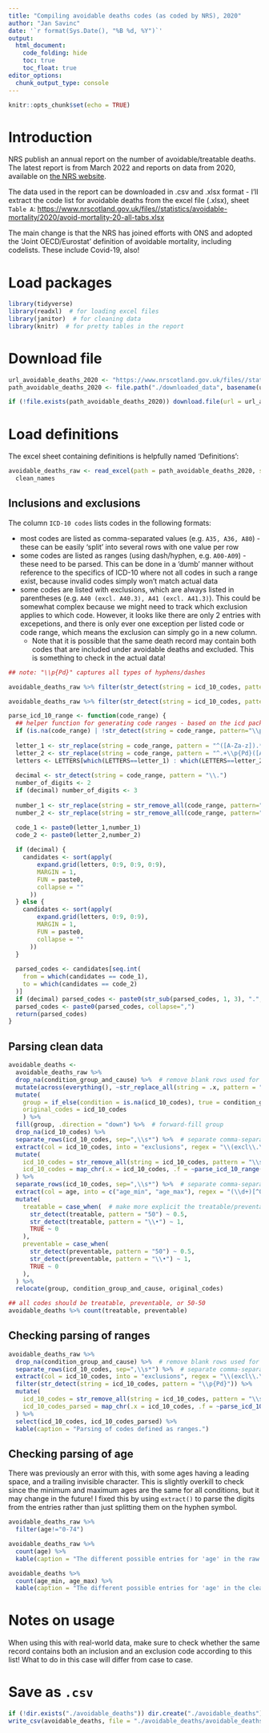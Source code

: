 ```yaml
---
title: "Compiling avoidable deaths codes (as coded by NRS), 2020"
author: "Jan Savinc"
date: '`r format(Sys.Date(), "%B %d, %Y")`'
output: 
  html_document:
    code_folding: hide
    toc: true
    toc_float: true
editor_options: 
  chunk_output_type: console
---
```



```r
knitr::opts_chunk$set(echo = TRUE)
```


# Introduction

NRS publish an annual report on the number of avoidable/treatable deaths. The latest report is from March 2022 and reports on data from 2020, available on [the NRS website](https://www.nrscotland.gov.uk/statistics-and-data/statistics/statistics-by-theme/vital-events/deaths/avoidable-mortality).

The data used in the report can be downloaded in .csv and .xlsx format - I'll extract the code list for avoidable deaths from the excel file (.xlsx), sheet `Table A`: [https://www.nrscotland.gov.uk/files//statistics/avoidable-mortality/2020/avoid-mortality-20-all-tabs.xlsx](https://www.nrscotland.gov.uk/files//statistics/avoidable-mortality/2020/avoid-mortality-20-all-tabs.xlsx)

The main change is that the NRS has joined efforts with ONS and adopted the 'Joint OECD/Eurostat' definition of avoidable mortality, including codelists. These include Covid-19, also!

  
# Load packages

```r
library(tidyverse)
library(readxl)  # for loading excel files
library(janitor)  # for cleaning data
library(knitr)  # for pretty tables in the report
```


# Download file

```r
url_avoidable_deaths_2020 <- "https://www.nrscotland.gov.uk/files//statistics/avoidable-mortality/2020/avoid-mortality-20-all-tabs.xlsx"
path_avoidable_deaths_2020 <- file.path("./downloaded_data", basename(url_avoidable_deaths_2020))

if (!file.exists(path_avoidable_deaths_2020)) download.file(url = url_avoidable_deaths_2020, destfile = path_avoidable_deaths_2020, mode = "wb")
```


# Load definitions

The excel sheet containing definitions is helpfully named 'Definitions':

```r
avoidable_deaths_raw <- read_excel(path = path_avoidable_deaths_2020, sheet = "Table A", range = "A4:E115") %>%
  clean_names
```


## Inclusions and exclusions

The column `ICD-10 codes` lists codes in the following formats:

* most codes are listed as comma-separated values (e.g. `A35, A36, A80`) - these can be easily 'split' into several rows with one value per row
* some codes are listed as ranges (using dash/hyphen, e.g. `A00-A09`) - these need to be parsed. This can be done in a 'dumb' manner without reference to the specifics of ICD-10 where not all codes in such a range exist, because invalid codes simply won't match actual data
* some codes are listed with exclusions, which are always listed in parentheses (e.g. `A40 (excl. A40.3), A41 (excl. A41.3)`). This could be somewhat complex because we might need to track which exclusion applies to which code. However, it looks like there are only 2 entries with excepetions, and there is only ever one exception per listed code or code range, which means the exclusion can simply go in a new column.
    - Note that it is possible that the same death record may contain both codes that are included under avoidable deaths and excluded. This is something to check in the actual data!

```r
## note: "\\p{Pd}" captures all types of hyphens/dashes

avoidable_deaths_raw %>% filter(str_detect(string = icd_10_codes, pattern = regex("excl", ignore_case = TRUE))) %>% kable(caption = "Entries with exclusions listed")

avoidable_deaths_raw %>% filter(str_detect(string = icd_10_codes, pattern = regex("\\p{Pd}", ignore_case = TRUE))) %>% kable(caption = "Entries specifying code ranges")

parse_icd_10_range <- function(code_range) {
  ## helper function for generating code ranges - based on the icd package, function .icd10cm_get_majors_possible()
  if (is.na(code_range) | !str_detect(string = code_range, pattern="\\p{Pd}")) return(code_range)
  
  letter_1 <- str_replace(string = code_range, pattern = "^([A-Za-z]).*$", replacement = "\\1")
  letter_2 <- str_replace(string = code_range, pattern = "^.+\\p{Pd}([A-Za-z]).*$", replacement = "\\1")
  letters <- LETTERS[which(LETTERS==letter_1) : which(LETTERS==letter_2)]
  
  decimal <- str_detect(string = code_range, pattern = "\\.")
  number_of_digits <- 2
  if (decimal) number_of_digits <- 3
  
  number_1 <- str_replace(string = str_remove_all(code_range, pattern="\\."), pattern = "^[A-Za-z](\\d{1,3})\\p{Pd}.*$", replacement = "\\1")
  number_2 <- str_replace(string = str_remove_all(code_range, pattern="\\."), pattern = "^.+\\p{Pd}[A-Za-z](\\d{1,3})$", replacement = "\\1")

  code_1 <- paste0(letter_1,number_1)
  code_2 <- paste0(letter_2,number_2)
  
  if (decimal) {
    candidates <- sort(apply(
        expand.grid(letters, 0:9, 0:9, 0:9),
        MARGIN = 1,
        FUN = paste0,
        collapse = ""
      ))
  } else {
    candidates <- sort(apply(
        expand.grid(letters, 0:9, 0:9),
        MARGIN = 1,
        FUN = paste0,
        collapse = ""
      ))
  }
  
  parsed_codes <- candidates[seq.int(
    from = which(candidates == code_1),
    to = which(candidates == code_2)
  )]
  if (decimal) parsed_codes <- paste0(str_sub(parsed_codes, 1, 3), ".", str_sub(parsed_codes, 4, 4))
  parsed_codes <- paste0(parsed_codes, collapse=",")
  return(parsed_codes)
}
```

## Parsing clean data

```r
avoidable_deaths <-
  avoidable_deaths_raw %>%
  drop_na(condition_group_and_cause) %>%  # remove blank rows used for blank space in the excel file
  mutate(across(everything(), ~str_replace_all(string = .x, pattern = "\\p{Pd}", replacement = "-"))) %>%  # replace all hyphen-likes with normal hyphen
  mutate(
    group = if_else(condition = is.na(icd_10_codes), true = condition_group_and_cause, false = NA_character_),
    original_codes = icd_10_codes
    ) %>%
  fill(group, .direction = "down") %>%  # forward-fill group
  drop_na(icd_10_codes) %>%
  separate_rows(icd_10_codes, sep=",\\s*") %>%  # separate comma-separated values into rows so we have one entry per row
  extract(col = icd_10_codes, into = "exclusions", regex = "\\(excl\\.\\s*(.+)\\)", remove = FALSE) %>%  # extract the exclusions and put them in a separate column
  mutate(
    icd_10_codes = str_remove_all(string = icd_10_codes, pattern = "\\s*\\(excl.+\\)"),  # remove the exclusions from the code ranges
    icd_10_codes = map_chr(.x = icd_10_codes, .f = ~parse_icd_10_range(.x))
  ) %>%
  separate_rows(icd_10_codes, sep=",\\s*") %>%  # separate comma-separated values again now that we've converted them from the ranges
  extract(col = age, into = c("age_min", "age_max"), regex = "(\\d+)[^0-9]+(\\d+)", remove = TRUE, convert = TRUE) %>%
  mutate(
    treatable = case_when(  # make more explicit the treatable/preventable distinction
      str_detect(treatable, pattern = "50") ~ 0.5,
      str_detect(treatable, pattern = "\\•") ~ 1,
      TRUE ~ 0
    ),
    preventable = case_when(
      str_detect(preventable, pattern = "50") ~ 0.5,
      str_detect(preventable, pattern = "\\•") ~ 1,
      TRUE ~ 0
    ),
  ) %>%
  relocate(group, condition_group_and_cause, original_codes)

## all codes should be treatable, preventable, or 50-50
avoidable_deaths %>% count(treatable, preventable)
```

## Checking parsing of ranges

```r
avoidable_deaths_raw %>%
  drop_na(condition_group_and_cause) %>%  # remove blank rows used for blank space in the excel file
  separate_rows(icd_10_codes, sep=",\\s*") %>%  # separate comma-separated values into rows so we have one entry per row
  extract(col = icd_10_codes, into = "exclusions", regex = "\\(excl\\.\\s*(.+)\\)", remove = FALSE) %>%  # extract the exclusions and put them in a separate column
  filter(str_detect(string = icd_10_codes, pattern = "\\p{Pd}")) %>%
  mutate(
    icd_10_codes = str_remove_all(string = icd_10_codes, pattern = "\\s*\\(excl.+\\)"),  # remove the exclusions from the code ranges
    icd_10_codes_parsed = map_chr(.x = icd_10_codes, .f = ~parse_icd_10_range(.x))
  ) %>%
  select(icd_10_codes, icd_10_codes_parsed) %>% 
  kable(caption = "Parsing of codes defined as ranges.")
```

## Checking parsing of age

There was previously an error with this, with some ages having a leading space, and a trailing invisible character. This is slightly overkill to check since the minimum and maximum ages are the same for all conditions, but it may change in the future! I fixed this by using `extract()` to parse the digits from the entries rather than just splitting them on the hyphen symbol.

```r
avoidable_deaths_raw %>%
  filter(age!="0-74")

avoidable_deaths_raw %>% 
  count(age) %>%
  kable(caption = "The different possible entries for 'age' in the raw spreadsheet. Note how there are two identical-looking entries, probably due to an invisible character.")

avoidable_deaths %>% 
  count(age_min, age_max) %>%
  kable(caption = "The different possible entries for 'age' in the clean data after parsing.")
```


# Notes on usage

When using this with real-world data, make sure to check whether the same record contains both an inclusion and an exclusion code according to this list! What to do in this case will differ from case to case.

# Save as `.csv`

```r
if (!dir.exists("./avoidable_deaths")) dir.create("./avoidable_deaths")
write_csv(avoidable_deaths, file = "./avoidable_deaths/avoidable_deaths_2020_inclusions.csv")
```

